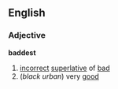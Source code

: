 ==English==
===Adjective===
'''baddest'''
#[[incorrect]] [[superlative]] of [[bad]]
#(''black urban'') very [[good]]